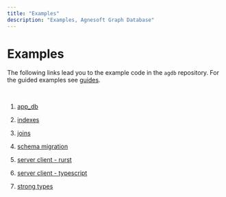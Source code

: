 ```yaml
---
title: "Examples"
description: "Examples, Agnesoft Graph Database"
---
```


# Examples

The following links lead you to the example code in the `agdb` repository. For the guided examples see [guides](/docs/guides).

<br />

1. [app_db](https://github.com/agnesoft/agdb/tree/main/examples/app_db)

2. [indexes](https://github.com/agnesoft/agdb/tree/main/examples/indexes)

3. [joins](https://github.com/agnesoft/agdb/tree/main/examples/joins)

4. [schema migration](https://github.com/agnesoft/agdb/tree/main/examples/schema_migration)

5. [server client - rurst](https://github.com/agnesoft/agdb/tree/main/examples/server_client_rust)

6. [server client - typescript](https://github.com/agnesoft/agdb/tree/main/examples/server_client_typescript)

7. [strong types](https://github.com/agnesoft/agdb/tree/main/examples/strong_types)

